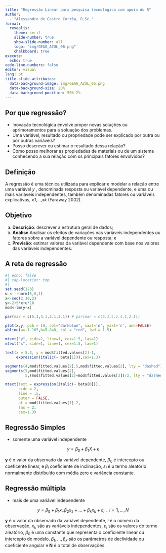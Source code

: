 ---
title: "Regressão Linear para pesquisa tecnológica com apoio do R"
author: 
  - "Alessandro de Castro Corrêa, D.Sc."
format:
  revealjs:
    theme: serif
    slide-number: true
    show-slide-number: all
    logo: "img/GEAG_AZUL_06.png"
    chalkboard: true
execute: 
  echo: true
code-line-numbers: false
editor: visual
lang: pt
title-slide-attributes: 
  data-background-image: img/GEAG_AZUL_06.png
  data-background-size: 20%
  data-background-position: 50% 2%
---

## Por que regressão?

-   Inovação tecnológica envolve propor novas soluções ou aprimoramentos para a soluação dos problemas.
-   Uma variável, resultado ou propriedade pode ser explicado por outra ou por outras variáveis?
-   Posso descrever ou estimar o resultado dessa relação?
-   Como posso melhorar as propiedades de materiais ou de um sistema conhecendo a sua relação com os principais fatores envolvidos?

## Definição

A regressão é uma técnica utilizada para explicar e modelar a relação entre uma variável *y* , denominada resposta ou variável dependente, e uma ou mais variáveis independentes, também denominadas fatores ou variáveis explicativas, *x1*,…,*xk* (Faraway 2002).

## Objetivo

a)  **Descrição**: descrever a estrutura geral de dados;
b)  **Análise**:Analisar os efeitos de variações nas variáveis independentes ou fatores sobre a variável dependente ou resposta; e
c)  **Previsão**: estimar valores da variável dependente com base nos valores das variáveis independentes.

## A reta de regressão

```{r}
#| echo: false
#| cap-location: top
#| 
set.seed(123)
u <- rnorm(5,0,1)
x<-seq(2,10,2)
y<-2+5*x+u*10
mod<-lm(y~x)

par(mar = c(5.1,4.1,2.1,2.1)) # par(mar = c(5.1,4.1,4.1,2.1))

plot(x,y, pch = 19, col="darkblue", xaxt='n', yaxt='n', ann=FALSE)
abline(a=-1.105,b=5.840, col = "red", lwd = 1.5)

mtext("y", side=2, line=1, cex=1.5, las=1)
mtext("x", side=1, line=1, cex=1.5, las=1)

text(x = 5.3, y = mod$fitted.values[2]-1,
     expression(italic(~ beta[1])),cex=1.3)

segments(4,mod$fitted.values[2],5,mod$fitted.values[2], lty = "dashed")
segments(5,mod$fitted.values[2],
         5,(mod$fitted.values[2]+mod$fitted.values[3])/2, lty = "dashed")

mtext(text = expression(italic(~ beta[0])), 
      side = 2, 
      line = .5,
      outer = FALSE, 
      at = mod$fitted.values[1]-2, 
      las = 2,
      cex=1.3)
```

## Regressão Simples

-   somente uma variável independente

$$y=\beta_0+\beta_1 X+ \epsilon$$

**y** é o valor da observado da variável dependente, $\beta_0$ é intercepto ou coeficente linear, e $\beta_i$ coeficiente de inclinação, $\varepsilon_i$ é u termo aleatório normalmente distribuído com média zero e variância constante.

## Regressão múltipla

-   mais de uma variável independente

$$y = \beta_0 + \beta_1 x_ + \beta_2 x_2 + \dots + \beta_k x_k+\varepsilon_i\:,\:\: i=1,\dots,N$$

**y** é o valor da observado da variável dependente, *i* é o número da observação, $x_k$ são as variáveis independentes, $\varepsilon_i$ são os valores do termo aleatório, $\beta_0$ é uma constante que representa o coeficiente linear ou intercepto do modelo, $\beta_1,\dots,\beta_k$ são os parâmetros de declividade ou coeficiente angular e **N** é o total de observações.
